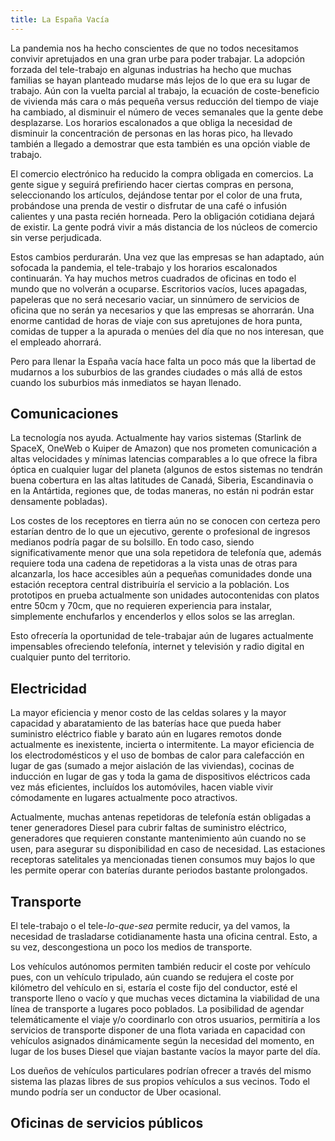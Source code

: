 ```yaml
---
title: La España Vacía
---
```


La pandemia nos ha hecho conscientes de que no todos necesitamos convivir apretujados en una gran urbe para poder trabajar. La adopción forzada del tele-trabajo en algunas industrias ha hecho que muchas familias se hayan planteado mudarse más lejos de lo que era su lugar de trabajo. Aún con la vuelta parcial al trabajo, la ecuación de coste-beneficio de vivienda más cara o más pequeña versus reducción del tiempo de viaje ha cambiado, al disminuir el número de veces semanales que la gente debe desplazarse. Los horarios escalonados a que obliga la necesidad de disminuir la concentración de personas en las horas pico, ha llevado también a llegado a demostrar que esta también es una opción viable de trabajo.

El comercio electrónico ha reducido la compra obligada en comercios. La gente sigue y seguirá prefiriendo hacer ciertas compras en persona, seleccionando los artículos, dejándose tentar por el color de una fruta, probándose una prenda de vestir o disfrutar de una café o infusión calientes y una pasta recién horneada. Pero la obligación cotidiana dejará de existir. La gente podrá vivir a más distancia de los núcleos de comercio sin verse perjudicada.

Estos cambios perdurarán. Una vez que las empresas se han adaptado, aún sofocada la pandemia, el tele-trabajo y los horarios escalonados continuarán. Ya hay muchos metros cuadrados de oficinas en todo el mundo que no volverán a ocuparse. Escritorios vacíos, luces apagadas, papeleras que no será necesario vaciar, un sinnúmero de servicios de oficina que no serán ya necesarios y que las empresas se ahorrarán. Una enorme cantidad de horas de viaje con sus apretujones de hora punta, comidas de tupper a la apurada o menúes del día que no nos interesan, que el empleado ahorrará.

Pero para llenar la España vacía hace falta un poco más que la libertad de mudarnos a los suburbios de las grandes ciudades o más allá de estos cuando los suburbios más inmediatos se hayan llenado.

## Comunicaciones

La tecnología nos ayuda. Actualmente hay varios sistemas (Starlink de SpaceX, OneWeb o Kuiper de Amazon) que nos prometen comunicación a altas velocidades y mínimas latencias comparables a lo que ofrece la fibra óptica en cualquier lugar del planeta (algunos de estos sistemas no tendrán buena cobertura en las altas latitudes de Canadá, Siberia, Escandinavia o en la Antártida, regiones que, de todas maneras, no están ni podrán estar densamente pobladas).

Los costes de los receptores en tierra aún no se conocen con certeza pero estarían dentro de lo que un ejecutivo, gerente o profesional de ingresos medianos podría pagar de su bolsillo. En todo caso, siendo significativamente menor que una sola repetidora de telefonía que, además requiere toda una cadena de repetidoras a la vista unas de otras para alcanzarla, los hace accesibles aún a pequeñas comunidades donde una estación receptora central distribuiría el servicio a la población. Los prototipos en prueba actualmente son unidades autocontenidas con platos entre 50cm y 70cm, que no requieren experiencia para instalar, simplemente enchufarlos y encenderlos y ellos solos se las arreglan.

Esto ofrecería la oportunidad de tele-trabajar aún de lugares actualmente impensables ofreciendo telefonía, internet y televisión y radio digital en cualquier punto del territorio.

## Electricidad

La mayor eficiencia y menor costo de las celdas solares y la mayor capacidad y abaratamiento de las baterías hace que pueda haber suministro eléctrico fiable y barato aún en lugares remotos donde actualmente es inexistente, incierta o intermitente. La mayor eficiencia de los electrodomésticos y el uso de bombas de calor para calefacción en lugar de gas (sumado a mejor aislación de las viviendas), cocinas de inducción en lugar de gas y toda la gama de dispositivos eléctricos cada vez más eficientes, incluídos los automóviles, hacen viable vivir cómodamente en lugares actualmente poco atractivos.

Actualmente, muchas antenas repetidoras de telefonía están obligadas a tener generadores Diesel para cubrir faltas de suministro eléctrico, generadores que requieren constante mantenimiento aún cuando no se usen, para asegurar su disponibilidad en caso de necesidad. Las estaciones receptoras satelitales ya mencionadas tienen consumos muy bajos lo que les permite operar con baterías durante periodos bastante prolongados.

## Transporte

El tele-trabajo o el tele-_lo-que-sea_ permite reducir, ya del vamos, la necesidad de trasladarse cotidianamente hasta una oficina central. Esto, a su vez, descongestiona un poco los medios de transporte.

Los vehículos autónomos permiten también reducir el coste por vehículo pues, con un vehículo tripulado, aún cuando se redujera el coste por kilómetro del vehículo en si, estaría el coste fijo del conductor, esté el transporte lleno o vacío y que muchas veces dictamina la viabilidad de una línea de transporte a lugares poco poblados. La posibilidad de agendar telemáticamente el viaje y/o coordinarlo con otros usuarios, permitiría a los servicios de transporte disponer de una flota variada en capacidad con vehículos asignados dinámicamente según la necesidad del momento, en lugar de los buses Diesel que viajan bastante vacíos la mayor parte del día.

Los dueños de vehículos particulares podrían ofrecer a través del mismo sistema las plazas libres de sus propios vehículos a sus vecinos. Todo el mundo podría ser un conductor de Uber ocasional.

## Oficinas de servicios públicos
